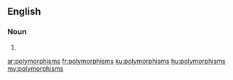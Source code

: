 ==English==

===Noun===
{{head|en|plural}}

# {{plural of|polymorphism|lang=en|nocat=1}}

[[ar:polymorphisms]]
[[fr:polymorphisms]]
[[ku:polymorphisms]]
[[hu:polymorphisms]]
[[my:polymorphisms]]